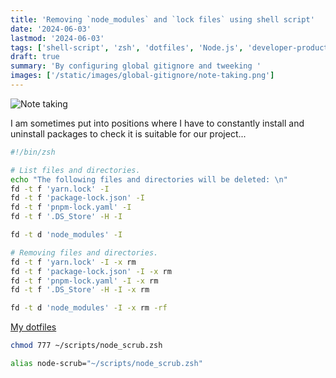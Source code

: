 ```yaml
---
title: 'Removing `node_modules` and `lock files` using shell script'
date: '2024-06-03'
lastmod: '2024-06-03'
tags: ['shell-script', 'zsh', 'dotfiles', 'Node.js', 'developer-productivity', 'unix', 'linux']
draft: true
summary: 'By configuring global gitignore and tweeking '
images: ['/static/images/global-gitignore/note-taking.png']
---
```


![Note taking](/static/images/node-modules-meme.png)

I am sometimes put into positions where I have to constantly install and uninstall packages
to check it is suitable for our project...

```bash
#!/bin/zsh

# List files and directories.
echo "The following files and directories will be deleted: \n"
fd -t f 'yarn.lock' -I
fd -t f 'package-lock.json' -I
fd -t f 'pnpm-lock.yaml' -I
fd -t f '.DS_Store' -H -I

fd -t d 'node_modules' -I

# Removing files and directories.
fd -t f 'yarn.lock' -I -x rm
fd -t f 'package-lock.json' -I -x rm
fd -t f 'pnpm-lock.yaml' -I -x rm
fd -t f '.DS_Store' -H -I -x rm

fd -t d 'node_modules' -I -x rm -rf
```

[My dotfiles](https://github.com/shibisuriya/.dotfiles/blob/main/zsh/scripts/node_scrub.zsh)

```bash
chmod 777 ~/scripts/node_scrub.zsh
```

```bash
alias node-scrub="~/scripts/node_scrub.zsh"
```
